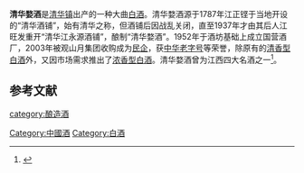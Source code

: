 '''清华婺酒'''是[[清华镇|清华镇]]出产的一种大曲[[中国烧酒|白酒]]。清华婺酒源于1787年江正铿于当地开设的“清华酒铺”，始有清华之称，但酒铺后因战乱关闭，直至1937年才由其后人江旺发重开“清华江永源酒铺”，酿制“清华婺酒”。1952年于酒坊基础上成立国营酒厂，2003年被观山月集团收购成为[[民企|民企]]，获[[中华老字号|中华老字号]]等荣誉，除原有的[[清香型白酒|清香型白酒]]外，又因市场需求推出了[[浓香型白酒|浓香型白酒]]。清华婺酒曾为江西四大名酒之一<ref name=ls0>{{cite web|url=http://www.nbd.com.cn/articles/2012-11-13/694186.html |title=中茵股份2.91亿收购金矿股权“吃药喝酒涉矿”尝试多元化 |language=Zh-hans|accessdate=2012年11月13日}}</ref>。

==参考文献==
{{reflist}}
{{饮料小作品}}
{{中華酒文化}}

[[category:酿造酒|category:酿造酒]]
[[Category:中國酒|Category:中國酒]]
 [[Category:白酒|Category:白酒]]